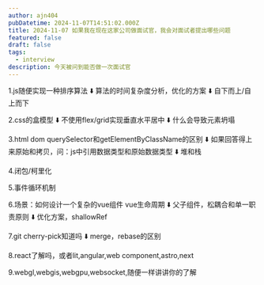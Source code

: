 ```yaml
---
author: ajn404
pubDatetime: 2024-11-07T14:51:02.000Z
title: 2024-11-07 如果我在现在这家公司做面试官，我会对面试者提出哪些问题
featured: false
draft: false
tags:
  - interview
description: 今天被问到能否做一次面试官
---
```


1.js随便实现一种排序算法
⬇️
算法的时间复杂度分析，优化的方案
⬇️
自下而上/自上而下

2.css的盒模型
⬇️
不使用flex/grid实现垂直水平居中
⬇️
什么会导致元素坍塌

3.html dom querySelector和getElementByClassName的区别
⬇️
如果回答得上来原始和拷贝，问：js中引用数据类型和原始数据类型
⬇️
堆和栈

4.闭包/柯里化

5.事件循环机制

6.场景：如何设计一个复杂的vue组件
vue生命周期
⬇️
父子组件，松耦合和单一职责原则
⬇️
优化方案，shallowRef

7.git cherry-pick知道吗
⬇️
merge，rebase的区别

8.react了解吗，或者lit,angular,web component,astro,next

9.webgl,webgis,webgpu,websocket,随便一样讲讲你的了解
